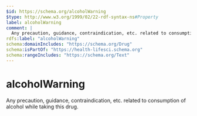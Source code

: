 ```yaml
---
$id: https://schema.org/alcoholWarning
$type: http://www.w3.org/1999/02/22-rdf-syntax-ns#Property
label: alcoholWarning
comment: |
  Any precaution, guidance, contraindication, etc. related to consumption of alcohol while taking this drug.
rdfs:label: "alcoholWarning"
schema:domainIncludes: "https://schema.org/Drug"
schema:isPartOf: "https://health-lifesci.schema.org"
schema:rangeIncludes: "https://schema.org/Text"
---
```


# alcoholWarning

Any precaution, guidance, contraindication, etc. related to consumption of alcohol while taking this drug.

